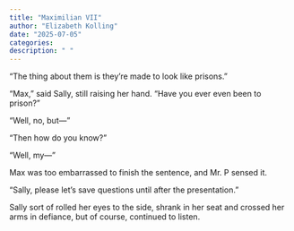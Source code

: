 ```yaml
---
title: "Maximilian VII"
author: "Elizabeth Kolling"
date: "2025-07-05"
categories: 
description: " "
---
```




“The thing about them is they’re made to look like prisons.”

“Max,” said Sally, still raising her hand. “Have you ever even been to prison?” 

“Well, no, but—”

“Then how do you know?”

"Well, my—”

Max was too embarrassed to finish the sentence, and Mr. P sensed it. 

“Sally, please let’s save questions until after the presentation.”

Sally sort of rolled her eyes to the side, shrank in her seat and crossed her arms in defiance, but of course, continued to listen. 